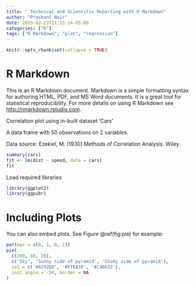 ```yaml
---
title: " Technical and Scientific Reporting with R Markdown"
author: "Prashant Nair"
date: 2019-02-23T21:13:14-05:00
categories: ["R"]
tags: ["R Markdown", "plot", "regression"]
---
```


```r
knitr::opts_chunk$set(collapse = TRUE)
```

# R Markdown

This is an R Markdown document. Markdown is a simple formatting syntax for authoring HTML, PDF, and MS Word documents. It is a great tool for statistical reproducibility. For more details on using R Markdown see <http://rmarkdown.rstudio.com>.

Correlation plot using in-built dataset ‘Cars’

A data frame with 50 observations on 2 variables.

Data source: Ezekiel, M. (1930) Methods of Correlation Analysis. Wiley.

```r
summary(cars)
fit <- lm(dist ~ speed, data = cars)
fit
```

Load required libraries 

```r
library(ggplot2)
library(ggpubr)
```





# Including Plots

You can also embed plots. See Figure \@ref(fig:pie) for example:

```r
par(mar = c(0, 1, 0, 1))
pie(
  c(280, 60, 20),
  c('Sky', 'Sunny side of pyramid', 'Shady side of pyramid'),
  col = c('#0292D8', '#F7EA39', '#C4B632'),
  init.angle = -50, border = NA
)
```
